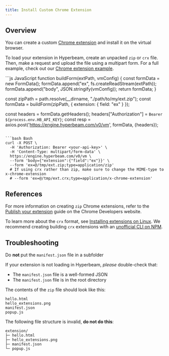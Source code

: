 ```yaml
---
title: Install Custom Chrome Extension
---
```


## Overview

You can create a custom [Chrome extension](https://chrome.google.com/webstore/category/extensions) and install it on the virtual browser.

To load your extension in Hyperbeam, create an unpacked `zip` or `crx` file. Then, make a request and upload the file using a multipart form. For a full example, check out our [Chrome extension example](https://github.com/hyperbeam/examples/tree/master/chrome-extension).

<CodeGroup>
```js JavaScript
function buildForm(extPath, vmConfig) {
  const formData = new FormData();
  formData.append("ex", fs.createReadStream(extPath));
  formData.append("body", JSON.stringify(vmConfig));
  return formData;
}

const zipPath = path.resolve(__dirname, "./path/to/my/ext.zip");
const formData = buildForm(zipPath, {
  extension: {
    field: "ex"
  }
});

const headers = formData.getHeaders();
headers["Authorization"] = `Bearer ${process.env.HB_API_KEY}`;
const resp = axios.post('https://engine.hyperbeam.com/v0/vm', formData, {headers});
```

```bash Bash
curl -X POST \
  -H 'Authorization: Bearer <your-api-key>' \
  -H 'Content-Type: multipart/form-data' \
  https://engine.hyperbeam.com/v0/vm \
  --form 'body={"extension":{"field":"ex"}}' \
  --form 'ex=@/tmp/ext.zip;type=application/zip'
  # If using crx rather than zip, make sure to change the MIME-type to x-chrome-extension
  # --form 'ex=@/tmp/ext.crx;type=application/x-chrome-extension'
```
</CodeGroup>

## References

For more information on creating `zip` Chrome extensions, refer to the [Publish your extension](https://developer.chrome.com/docs/webstore/publish/#create-your-items-zip-file) guide on the Chrome Developers website.
  
To learn more about the `crx` format, see [Installing extensions on Linux](https://developer.chrome.com/docs/extensions/mv3/linux_hosting/#packaging). We recommend creating building `crx` extensions with an [unofficial CLI on NPM](https://www.npmjs.com/package/crx#cli-api).


## Troubleshooting

<Warning>Do **not** put the `manifest.json` file in a subfolder</Warning>

If your extension is not loading in Hyperbeam, *please* double-check that:
* The `manifest.json` file is a well-formed JSON
* The `manifest.json` file is in the root directory

The contents of the `zip` file should look like this:

```
hello.html
hello_extensions.png
manifest.json
popup.js
```

  
The following file structure is invalid, **do not do this**:
```
extension/
├─ hello.html
├─ hello_extensions.png
├─ manifest.json
└─ popup.js
```
